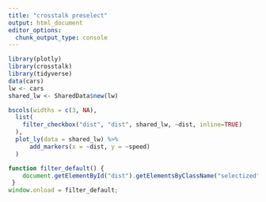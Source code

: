 ```yaml
---
title: "crosstalk preselect"
output: html_document
editor_options: 
  chunk_output_type: console
---
```


```r
library(plotly)
library(crosstalk)
library(tidyverse)
data(cars)
lw <- cars
shared_lw <- SharedData$new(lw)
```

```r
bscols(widths = c(3, NA),
  list(
    filter_checkbox("dist", "dist", shared_lw, ~dist, inline=TRUE)
  ),
  plot_ly(data = shared_lw) %>%
      add_markers(x = ~dist, y = ~speed)
  )  
```

```js
function filter_default() {
    document.getElementById("dist").getElementsByClassName("selectized")[0].selectize.setValue("24", false);
 }
window.onload = filter_default;
```

